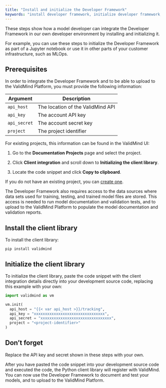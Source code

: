 ```yaml
---
title: "Install and initialize the Developer Framework"
keywords: "install developer framework, initialize developer framework, model developer, ai risk, model risk management, ValidMind"
---
```


These steps show how a model developer can integrate the Developer Framework in our own developer environment by installing and initializing it.

For example, you can use these steps to initialize the Developer Framework as part of a Jupyter notebook or use it in other parts of your customer infrastructure, such as MLOps.

## Prerequisites

In order to integrate the Developer Framework and to be able to upload to the ValidMind Platform, you must provide the following information:

| Argument      | Description                        |
|---------------|------------------------------------|
| `api_host`    | The location of the ValidMind API  |
| `api_key`     | The account API key                |
| `api_secret`  | The account secret key             |
| `project`     | The project identifier             |


For existing projects, this information can be found in the ValidMind UI:

1. Go to the **Documentation Projects** page and select the project.

2. Click **Client integration** and scroll down to **Initializing the client library**.

3. Locate the code snippet and click **Copy to clipboard**. 

If you do not have an existing project, you can [create one](create-documentation-project.qmd). 

The Developer Framework also requires access to the data sources where data sets used for training, testing, and trained model files are stored. This access is needed to run model documentation and validation tests, and to upload to the ValidMind Platform to populate the model documentation and validation reports.

## Install the client library

To install the client library:

```shell
pip install validmind
```

## Initialize the client library

To initialize the client library, paste the code snippet with the client integration details directly into your development source code, replacing this example with your own:

```python
import validmind as vm

vm.init(
  api_host = "{{< var api_host >}}/tracking",
  api_key = "xxxxxxxxxxxxxxxxxxxxxxxxxxxxxxxx",
  api_secret = "xxxxxxxxxxxxxxxxxxxxxxxxxxxxxxxx",
  project = "<project-identifier>"
)
```

::: {.column-margin}
::: {.callout-important}
## Don't forget
 
Replace the API key and secret shown in these steps with your own.
:::
:::

After you have pasted the code snippet into your development source code and executed the code, the Python client library will register with ValidMind. You can now use the Developer Framework to document and test your models, and to upload to the ValidMind Platform.